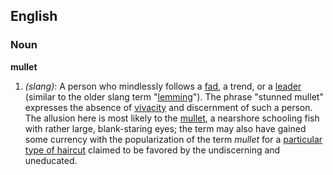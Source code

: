 ==English==
===Noun===
'''mullet'''
#''(slang)'': A person who mindlessly follows a [[fad]], a trend, or a [[leader]] (similar to the older slang term "[[w:lemming|lemming]]").  The phrase "stunned mullet" expresses the absence of [[vivacity]] and discernment of such a person. The allusion here is most likely to the [[w:Mullet (fish)|mullet]], a nearshore schooling fish with rather large, blank-staring eyes; the term may also have gained some currency with the popularization of the term ''mullet'' for a [[w:mullet (haircut)|particular type of haircut]] claimed to be favored by the undiscerning and uneducated.